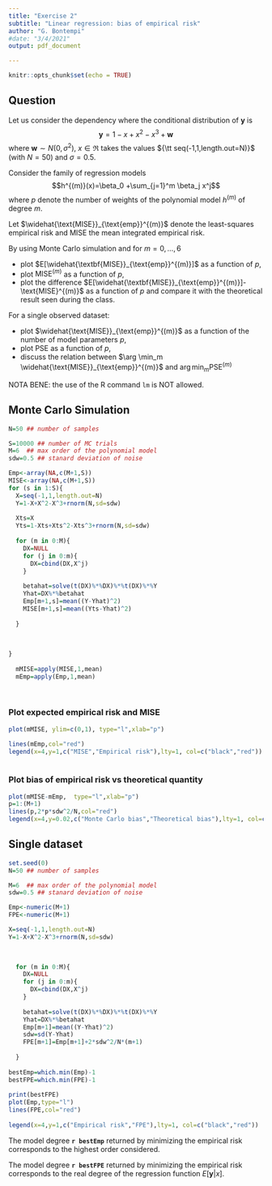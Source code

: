 ```yaml
---
title: "Exercise 2"
subtitle: "Linear regression: bias of empirical risk"
author: "G. Bontempi"
#date: "3/4/2021"
output: pdf_document

---
```


```r
knitr::opts_chunk$set(echo = TRUE)
```

## Question

Let us consider the dependency where the conditional distribution of ${\mathbf y}$ is
$$
{\mathbf y}= 1-x+x^2-x^3+{\mathbf w}
$$
where ${\mathbf w}\sim N(0,\sigma^2)$, $x \in \Re$
takes the values ${\tt seq(-1,1,length.out=N)}$ (with $N=50$) 
and $\sigma=0.5$.

Consider the family of regression models
$$h^{(m)}(x)=\beta_0 +\sum_{j=1}^m \beta_j x^j$$
where $p$ denote the number of weights of the polynomial model $h^{(m)}$ of degree $m$.

Let $\widehat{\text{MISE}}_{\text{emp}}^{(m)}$ denote the least-squares empirical risk
and MISE the mean integrated empirical risk.


By using Monte Carlo simulation and for $m=0,\dots,6$

*  plot
$E[\widehat{\textbf{MISE}}_{\text{emp}}^{(m)}]$ as a function of $p$,
* plot $\text{MISE}^{(m)}$ as a function of $p$,
* plot the difference $E[\widehat{\textbf{MISE}}_{\text{emp}}^{(m)}]-\text{MISE}^{(m)}$ 
as a function of $p$ and compare it with the theoretical result seen during the class.


For a single observed dataset:

* plot
$\widehat{\text{MISE}}_{\text{emp}}^{(m)}$ as a function of the number of model parameters $p$,
* plot PSE as a function of $p$,
* discuss the relation between $\arg \min_m \widehat{\text{MISE}}_{\text{emp}}^{(m)}$ and $\arg \min_m \text{PSE}^{(m)}$



NOTA BENE: the use of the R command $\texttt{lm}$ is NOT allowed.

\pagebreak

## Monte Carlo Simulation


```r

N=50 ## number of samples

S=10000 ## number of MC trials
M=6  ## max order of the polynomial model
sdw=0.5 ## stanard deviation of noise

Emp<-array(NA,c(M+1,S))
MISE<-array(NA,c(M+1,S))
for (s in 1:S){
  X=seq(-1,1,length.out=N)
  Y=1-X+X^2-X^3+rnorm(N,sd=sdw)
  
  Xts=X
  Yts=1-Xts+Xts^2-Xts^3+rnorm(N,sd=sdw)
  
  for (m in 0:M){
    DX=NULL
    for (j in 0:m){
      DX=cbind(DX,X^j)
    }
    
    betahat=solve(t(DX)%*%DX)%*%t(DX)%*%Y
    Yhat=DX%*%betahat
    Emp[m+1,s]=mean((Y-Yhat)^2)
    MISE[m+1,s]=mean((Yts-Yhat)^2)
   
  }
  
  
  
}
  
  mMISE=apply(MISE,1,mean)
  mEmp=apply(Emp,1,mean)
 
 

```



### Plot expected empirical risk and MISE

```r
plot(mMISE, ylim=c(0,1), type="l",xlab="p")

lines(mEmp,col="red")
legend(x=4,y=1,c("MISE","Empirical risk"),lty=1, col=c("black","red"))
 
```

### Plot bias of empirical risk vs theoretical quantity

```r
plot(mMISE-mEmp,  type="l",xlab="p")
p=1:(M+1)
lines(p,2*p*sdw^2/N,col="red")
legend(x=4,y=0.02,c("Monte Carlo bias","Theoretical bias"),lty=1, col=c("black","red"))
```

## Single dataset

```r
set.seed(0)
N=50 ## number of samples

M=6  ## max order of the polynomial model
sdw=0.5 ## stanard deviation of noise

Emp<-numeric(M+1)
FPE<-numeric(M+1)

X=seq(-1,1,length.out=N)
Y=1-X+X^2-X^3+rnorm(N,sd=sdw)
  

  
  for (m in 0:M){
    DX=NULL
    for (j in 0:m){
      DX=cbind(DX,X^j)
    }
    
    betahat=solve(t(DX)%*%DX)%*%t(DX)%*%Y
    Yhat=DX%*%betahat
    Emp[m+1]=mean((Y-Yhat)^2)
    sdw=sd(Y-Yhat)
    FPE[m+1]=Emp[m+1]+2*sdw^2/N*(m+1)
   
  }
  
bestEmp=which.min(Emp)-1
bestFPE=which.min(FPE)-1
  
print(bestFPE)
plot(Emp,type="l")
lines(FPE,col="red")
 
legend(x=4,y=1,c("Empirical risk","FPE"),lty=1, col=c("black","red"))

```


The  model degree **`r bestEmp`** returned by minimizing the empirical risk corresponds to the
highest order considered.

The  model degree **`r bestFPE`** returned by minimizing the empirical risk corresponds to the real degree of the regression function $E[{\mathbf y}| x]$.
